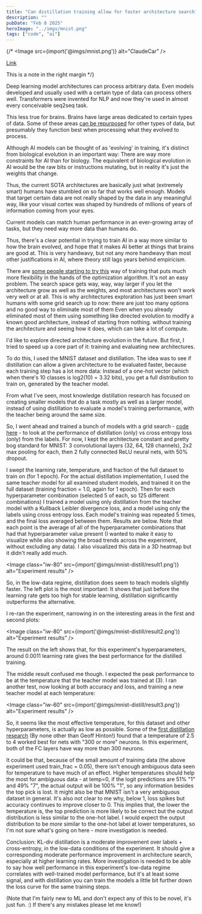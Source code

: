 ```yaml
---
title: "Can distillation training allow for faster architecture search?"
description: ""
pubDate: "Feb 8 2025"
heroImage: "../imgs/mnist.png"
tags: ["code", "ai"]
---
```


{/*
<Image src={import('@imgs/mnist.png')} alt="ClaudeCar" />

[Link](https://github.com/pwspen)

<MarginNote> This is a note in the right margin </MarginNote>
*/}

Deep learning model architectures can process arbitrary data. Even models developed and usually used with a certain type of data can process others well. Transformers were invented for NLP and now they're used in almost every conceivable seq2seq task.

This less true for brains. Brains have large areas dedicated to certain types of data. Some of these areas [can be repurposed](https://www.sciencedaily.com/releases/2010/10/101006131203.htm) for other types of data, but presumably they function best when processing what they evolved to process.

Although AI models can be thought of as 'evolving' in training, it's distinct from biological evolution in an important way: There are way more constraints for AI than for biology. The equivalent of biological evolution in AI would be the raw bits or instructions mutating, but in reality it's just the weights that change.

Thus, the current SOTA architectures are basically just what (extremely smart) humans have stumbled on so far that works well enough. Models that target certain data are not really shaped by the data in any meaningful way, like your visual cortex was shaped by hundreds of millions of years of information coming from your eyes.

Current models can match human performance in an ever-growing array of tasks, but they need way more data than humans do. 

Thus, there's a clear potential in trying to train AI in a way more similar to how the brain evolved, and hope that it makes AI better at things that brains are good at. <MarginNote>This is very handwavy, but not any more handwavy than most other justifications in AI, where theory still lags years behind empiricism.</MarginNote>

There are [some people starting to try this](https://www.liquid.ai/research/automated-architecture-synthesis-via-targeted-evolution) way of training that puts much more flexibility in the hands of the optimization algorithm. It's not an easy problem. The search space gets way, way, way larger if you let the architecture grow as well as the weights, and most architectures won't work very well or at all. This is why architectures exploration has just been smart humans with some grid search up to now: there are just too many options and no good way to eliminate most of them <MarginNote>Even when you already eliminated most of them using something like directed evolution to modify a known good architecture, instead of starting from nothing.</MarginNote> without training the architecture and seeing how it does, which can take a lot of compute.

I'd like to explore directed architecture evolution in the future. But first, I tried to speed up a core part of it: training and evaluating new architectures.

To do this, I used the MNIST dataset and distillation. The idea was to see if distillation can allow a given architecture to be evaluated faster, because each training step has a lot more data: Instead of a one-hot vector (which when there's 10 classes is log2(10) = 3.32 bits), you get a full distribution to train on, generated by the teacher model.

From what I've seen, most knowledge distillation research has focused on creating smaller models that do a task mostly as well as a larger model, instead of using distillation to evaluate a model's training performance, with the teacher being around the same size.

So, I went ahead and trained a bunch of models with a grid search - [code here](https://github.com/pwspen/mnist_test) - to look at the performance of distillation (only) vs cross entropy loss (only) from the labels. For now, I kept the architecture constant and pretty bog standard for MNIST: 3 convolutional layers (32, 64, 128 channels), 2x2 max pooling for each, then 2 fully connected ReLU neural nets, with 50% dropout.

I swept the learning rate, temperature, and fraction of the full dataset to train on (for 1 epoch). For the actual distillation implementation, I used the same teacher model for all examined student models, and trained it on the full dataset (training fraction = 1.0, again for 1 epoch). Then for each hyperparameter combination (selected 5 of each, so 125 different combinations) I trained a model using only distillation from the teacher model with a Kullback Leibler divergence loss, and a model using only the labels using cross entropy loss. Each model's training was repeated 5 times, and the final loss averaged between them. Results are below. Note that each point is the average of all of the hyperparameter combinations that had that hyperparameter value present (I wanted to make it easy to visualize while also showing the broad trends across the experiment, without excluding any data). I also visualized this data in a 3D heatmap but it didn't really add much.

<Image class="iw-80" src={import('@imgs/mnist-distill/result1.png')} alt="Experiment results" />

So, in the low-data regime, distillation does seem to teach models slightly faster. The left plot is the most important: It shows that just before the learning rate gets too high for stable learning, distillation significantly outperforms the alternative.

I re-ran the experiment, narrowing in on the interesting areas in the first and second plots:

<Image class="iw-80" src={import('@imgs/mnist-distill/result2.png')} alt="Experiment results" />

The result on the left shows that, for this experiment's hyperparameters, around 0.0011 learning rate gives the best performance for the distilled training.

The middle result confused me though. I expected the peak performance to be at the temperature that the teacher model was trained at (3). I ran another test, now looking at both accuracy and loss, and training a new teacher model at each temperature:

<Image class="iw-60" src={import('@imgs/mnist-distill/result3.png')} alt="Experiment results" />

So, it seems like the most effective temperature, for this dataset and other hyperparameters, is actually as low as possible.  Some of the [first distillation research](https://arxiv.org/pdf/1503.02531) (By none other than Geoff Hinton!) found that a temperature of 2.5 to 4 worked best for nets with "300 or more" neurons. In this experiment, both of the FC layers have way more than 300 neurons.

It could be that, because of the small amount of training data (the above experiment used train_frac = 0.05), there isn't enough ambiguous data seen for temperature to have much of an effect. Higher temperatures should help the most for ambiguous data - at temp=0, if the logit predictions are 51% "1" and 49% "7", the actual output will be 100% "1", so any information besides the top pick is lost. It might also be that MNIST isn't a very ambiguous dataset in general. It's also not clear to me why, below 1, loss spikes but accuracy continues to improve closer to 0. This implies that, the lower the temperature is, the top prediction is more likely to be correct but the output distribution is less similar to the one-hot label. I would expect the output distribution to be *more* similar to the one-hot label at lower temperatures, so I'm not sure what's going on here - more investigation is needed.

Conclusion: KL-div distillation is a moderate improvement over labels + cross-entropy, in the low-data conditions of the experiment. It should give a corresponding moderate performance improvement in architecture search, especially at higher learning rates. More investigation is needed to be able to say how well performance in this experiment's low-data regime correlates with well-trained model performance, but it's at least some signal, and with distillation you can train the models a little bit further down the loss curve for the same training steps.

(Note that I'm fairly new to ML and don't expect any of this to be novel, it's just fun. :) If there's any mistakes please let me know!)